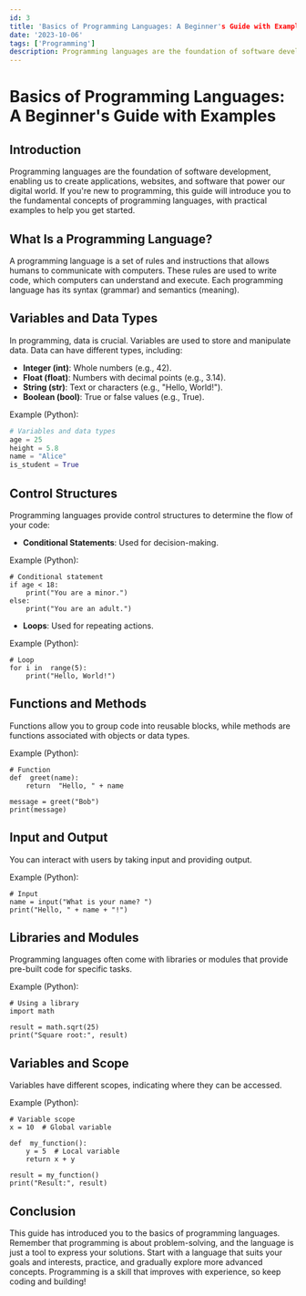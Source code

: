 ---
id: 3
title: 'Basics of Programming Languages: A Beginner's Guide with Examples'
date: '2023-10-06'
tags: ['Programming']
description: Programming languages are the foundation of software development, enabling us to create applications, websites, and software that power our digital world. If you're new to programming, this guide will introduce you to the fundamental concepts of programming languages, with practical examples to help you get started.
---
# Basics of Programming Languages: A Beginner's Guide with Examples

## Introduction

Programming languages are the foundation of software development, enabling us to create applications, websites, and software that power our digital world. If you're new to programming, this guide will introduce you to the fundamental concepts of programming languages, with practical examples to help you get started.

## What Is a Programming Language?

A programming language is a set of rules and instructions that allows humans to communicate with computers. These rules are used to write code, which computers can understand and execute. Each programming language has its syntax (grammar) and semantics (meaning).

## Variables and Data Types

In programming, data is crucial. Variables are used to store and manipulate data. Data can have different types, including:

-   **Integer (int)**: Whole numbers (e.g., 42).
-   **Float (float)**: Numbers with decimal points (e.g., 3.14).
-   **String (str)**: Text or characters (e.g., "Hello, World!").
-   **Boolean (bool)**: True or false values (e.g., True).

Example (Python):
```python
# Variables and data types 
age = 25 
height = 5.8 
name = "Alice" 
is_student = True
```

## Control Structures

Programming languages provide control structures to determine the flow of your code:

-   **Conditional Statements**: Used for decision-making.

Example (Python):
```
# Conditional statement  
if age < 18: 
	print("You are a minor.") 
else: 
	print("You are an adult.")
```
-   **Loops**: Used for repeating actions.

Example (Python):
```
# Loop  
for i in  range(5): 
	print("Hello, World!")
```
## Functions and Methods

Functions allow you to group code into reusable blocks, while methods are functions associated with objects or data types.

Example (Python):
```
# Function  
def  greet(name): 
	return  "Hello, " + name 

message = greet("Bob") 
print(message)
```

## Input and Output

You can interact with users by taking input and providing output.

Example (Python):
```
# Input 
name = input("What is your name? ") 
print("Hello, " + name + "!")
```

## Libraries and Modules

Programming languages often come with libraries or modules that provide pre-built code for specific tasks.

Example (Python):
```
# Using a library  
import math 

result = math.sqrt(25) 
print("Square root:", result)
```

## Variables and Scope

Variables have different scopes, indicating where they can be accessed.

Example (Python):

```
# Variable scope 
x = 10  # Global variable  

def  my_function(): 
	y = 5  # Local variable  
	return x + y 

result = my_function() 
print("Result:", result)
```

## Conclusion

This guide has introduced you to the basics of programming languages. Remember that programming is about problem-solving, and the language is just a tool to express your solutions. Start with a language that suits your goals and interests, practice, and gradually explore more advanced concepts. Programming is a skill that improves with experience, so keep coding and building!